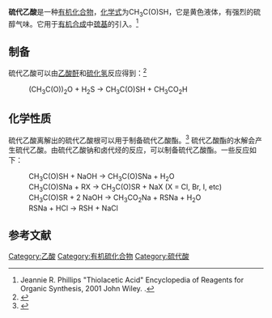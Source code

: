 {{distinguish|巯基乙酸}}
{{chembox
| verifiedrevid = 470606827
| ImageFile= Thioacetic-acid-2D-skeletal.png
| ImageSize=130
| ImageAlt=Skeletal formula of thioacetic acid
| ImageFile1= Thioacetic acid 3D ball.png
| ImageSize1=160
| ImageAlt1=Ball-and-stick model of the thioacetic acid molecule
| IUPACName=Ethanethioic ''S''-acid
| OtherNames=Thioacetic ''S''-acid<br>Thiolacetic acid
|Section1={{Chembox Identifiers
| ChemSpiderID_Ref = {{chemspidercite|correct|chemspider}}
| ChemSpiderID = 10052
| UNII_Ref = {{fdacite|correct|FDA}}
| UNII = PS92MLC0FQ
| KEGG_Ref = {{keggcite|correct|kegg}}
| KEGG = C01857
| InChI = 1/C2H4OS/c1-2(3)4/h1H3,(H,3,4)
| InChIKey = DUYAAUVXQSMXQP-UHFFFAOYAO
| StdInChI_Ref = {{stdinchicite|correct|chemspider}}
| StdInChI = 1S/C2H4OS/c1-2(3)4/h1H3,(H,3,4)
| StdInChIKey_Ref = {{stdinchicite|correct|chemspider}}
| StdInChIKey = DUYAAUVXQSMXQP-UHFFFAOYSA-N
| CASNo_Ref = {{cascite|correct|CAS}}
| CASNo=507-09-5
| PubChem=10484
| ChEBI_Ref = {{ebicite|correct|EBI}}
| ChEBI = 46800
| SMILES = O=C(S)C
}}
|Section2={{Chembox Properties
| Formula=C<sub>2</sub>H<sub>4</sub>OS
| MolarMass=76.11756
| Appearance=
| Density=1.08 g/mL
| MeltingPtC=-17
| BoilingPtC=97
| Solubility=
  }}
|Section3={{Chembox Hazards
| ExternalSDS = [https://fscimage.fishersci.com/msds/39916.htm Fischer Scientific]
| FlashPt=
| AutoignitionPt =
  }}
}}
'''硫代乙酸'''是一种[[有机化合物|有机化合物]]，[[化学式|化学式]]为CH<sub>3</sub>C(O)SH，它是黄色液体，有强烈的硫醇气味。它用于[[有机合成|有机合成]]中[[巯基|巯基]]的引入。<ref>Jeannie R. Phillips "Thiolacetic Acid" Encyclopedia of Reagents for Organic Synthesis, 2001 John Wiley. {{DOI|10.1002/047084289X.rt096}}.</ref>

==制备==
硫代乙酸可以由[[乙酸酐|乙酸酐]]和[[硫化氢|硫化氢]]反应得到：<ref>{{cite journal|last1=Ellingboe|first1=E. K.|title=Thiolacetic acid|journal=Organic Syntheses|date=1951|volume=31|page=105|doi=10.15227/orgsyn.031.0105}}</ref>
:(CH<sub>3</sub>C(O))<sub>2</sub>O  +  H<sub>2</sub>S   →  CH<sub>3</sub>C(O)SH  +  CH<sub>3</sub>CO<sub>2</sub>H

==化学性质==
硫代乙酸离解出的硫代乙酸根可以用于制备硫代乙酸酯。<ref>{{cite journal | last = Ervithayasuporn | first = V. | year = 2011 | title = Synthesis and Characterization of Octakis(3-propyl ethanethioate)octasilsesquioxane | journal = [[Organometallics|Organometallics]] | volume = 30 | pages = 4475-4478 | doi = 10.1021/om200477a | issue = 17}}</ref> 硫代乙酸酯的水解会产生硫代乙酸。由硫代乙酸钠和卤代烃的反应，可以制备硫代乙酸酯。一些反应如下：
:CH<sub>3</sub>C(O)SH  +  NaOH   →  CH<sub>3</sub>C(O)SNa  +  H<sub>2</sub>O
:CH<sub>3</sub>C(O)SNa  +  RX   →  CH<sub>3</sub>C(O)SR  +  NaX   (X = Cl, Br, I, etc)
:CH<sub>3</sub>C(O)SR  +  2 NaOH   →   CH<sub>3</sub>CO<sub>2</sub>Na  +  RSNa  +  H<sub>2</sub>O
:RSNa  +  HCl   →   RSH  +  NaCl

==参考文献==
{{reflist}}

[[Category:乙酸|Category:乙酸]]
[[Category:有机硫化合物|Category:有机硫化合物]]
[[Category:硫代酸|Category:硫代酸]]